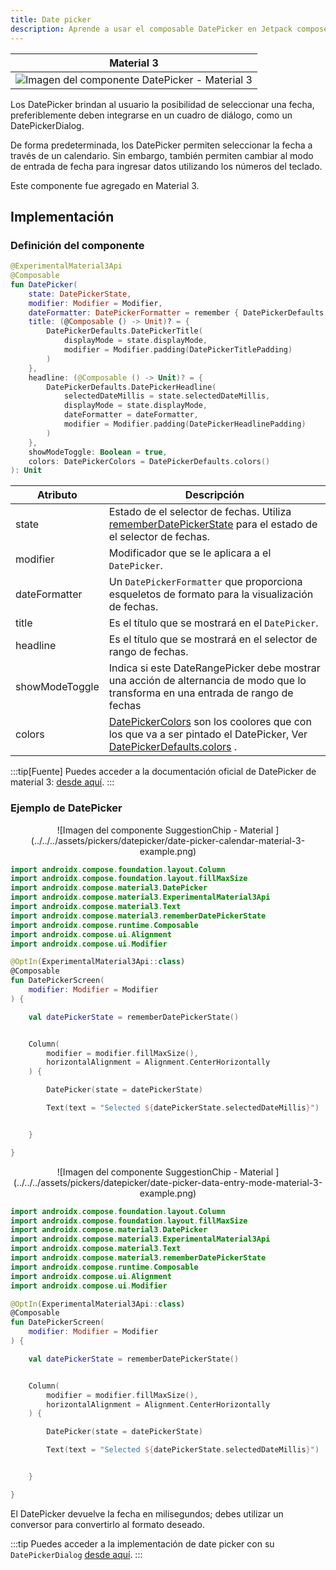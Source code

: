 ```yaml
---
title: Date picker
description: Aprende a usar el composable DatePicker en Jetpack compose.
---
```



[comment]: <> (La ruta siempre será assets/nombeComponente/componente-header.webp)

|                                              Material 3                                              |
| :--------------------------------------------------------------------------------------------------: |
| ![Imagen del componente DatePicker - Material 3](../../../assets/pickers/datepicker/date-picker.png) |

Los DatePicker brindan al usuario la posibilidad de seleccionar una fecha, preferiblemente deben integrarse en un cuadro de diálogo, como un DatePickerDialog.

De forma predeterminada, los DatePicker permiten seleccionar la fecha a través de un calendario. Sin embargo, también permiten cambiar al modo de entrada de fecha para ingresar datos utilizando los números del teclado.

Este componente fue agregado en Material 3.

## Implementación

### Definición del componente

[comment]: <> (Añade un `TabItem` por cada tipo de implementación que tenga)

<Tabs>
<TabItem label="Material 3">

```kotlin frame="terminal"
@ExperimentalMaterial3Api
@Composable
fun DatePicker(
    state: DatePickerState,
    modifier: Modifier = Modifier,
    dateFormatter: DatePickerFormatter = remember { DatePickerDefaults.dateFormatter() },
    title: (@Composable () -> Unit)? = {
        DatePickerDefaults.DatePickerTitle(
            displayMode = state.displayMode,
            modifier = Modifier.padding(DatePickerTitlePadding)
        )
    },
    headline: (@Composable () -> Unit)? = {
        DatePickerDefaults.DatePickerHeadline(
            selectedDateMillis = state.selectedDateMillis,
            displayMode = state.displayMode,
            dateFormatter = dateFormatter,
            modifier = Modifier.padding(DatePickerHeadlinePadding)
        )
    },
    showModeToggle: Boolean = true,
    colors: DatePickerColors = DatePickerDefaults.colors()
): Unit
```

| Atributo       | Descripción                                                                                                                                                                                                                                                                                                                                                                         |
| -------------- | ----------------------------------------------------------------------------------------------------------------------------------------------------------------------------------------------------------------------------------------------------------------------------------------------------------------------------------------------------------------------------------- |
| state          | Estado de el selector de fechas. Utiliza [rememberDatePickerState](<https://developer.android.com/reference/kotlin/androidx/compose/material3/package-summary#rememberDateRangePickerState(kotlin.Long,kotlin.Long,kotlin.Long,kotlin.ranges.IntRange,androidx.compose.material3.DisplayMode,androidx.compose.material3.SelectableDates)>) para el estado de el selector de fechas. |
| modifier       | Modificador que se le aplicara a el `DatePicker`.                                                                                                                                                                                                                                                                                                                                   |
| dateFormatter  | Un `DatePickerFormatter` que proporciona esqueletos de formato para la visualización de fechas.                                                                                                                                                                                                                                                                                     |
| title          | Es el título que se mostrará en el `DatePicker`.                                                                                                                                                                                                                                                                                                                                    |
| headline       | Es el título que se mostrará en el selector de rango de fechas.                                                                                                                                                                                                                                                                                                                     |
| showModeToggle | Indica si este DateRangePicker debe mostrar una acción de alternancia de modo que lo transforma en una entrada de rango de fechas                                                                                                                                                                                                                                                   |
| colors         | [DatePickerColors](https://developer.android.com/reference/kotlin/androidx/compose/material3/DatePickerColors) son los coolores que con los que va a ser pintado el DatePicker, Ver [DatePickerDefaults.colors](<https://developer.android.com/reference/kotlin/androidx/compose/material3/DatePickerDefaults#colors()>) .                                                          |

</TabItem>
</Tabs>

[comment]: <> (No modifiques el tip)

:::tip[Fuente]
Puedes acceder a la documentación oficial de DatePicker de material 3:
[desde aquí](<https://developer.android.com/reference/kotlin/androidx/compose/material3/package-summary#DatePicker(androidx.compose.material3.DatePickerState,androidx.compose.ui.Modifier,androidx.compose.material3.DatePickerFormatter,kotlin.Function0,kotlin.Function0,kotlin.Boolean,androidx.compose.material3.DatePickerColors)>).
:::

### Ejemplo de DatePicker

<Tabs>
<TabItem label="Modo calendario">

<center>
  ![Imagen del componente SuggestionChip - Material
  ](../../../assets/pickers/datepicker/date-picker-calendar-material-3-example.png)
</center>

```kotlin frame="terminal"
import androidx.compose.foundation.layout.Column
import androidx.compose.foundation.layout.fillMaxSize
import androidx.compose.material3.DatePicker
import androidx.compose.material3.ExperimentalMaterial3Api
import androidx.compose.material3.Text
import androidx.compose.material3.rememberDatePickerState
import androidx.compose.runtime.Composable
import androidx.compose.ui.Alignment
import androidx.compose.ui.Modifier

@OptIn(ExperimentalMaterial3Api::class)
@Composable
fun DatePickerScreen(
    modifier: Modifier = Modifier
) {

    val datePickerState = rememberDatePickerState()


    Column(
        modifier = modifier.fillMaxSize(),
        horizontalAlignment = Alignment.CenterHorizontally
    ) {

        DatePicker(state = datePickerState)

        Text(text = "Selected ${datePickerState.selectedDateMillis}")


    }

}
```

</TabItem>
<TabItem label="Modo entrada de datos">

<center>
  ![Imagen del componente SuggestionChip - Material
  ](../../../assets/pickers/datepicker/date-picker-data-entry-mode-material-3-example.png)
</center>

```kotlin frame="terminal"
import androidx.compose.foundation.layout.Column
import androidx.compose.foundation.layout.fillMaxSize
import androidx.compose.material3.DatePicker
import androidx.compose.material3.ExperimentalMaterial3Api
import androidx.compose.material3.Text
import androidx.compose.material3.rememberDatePickerState
import androidx.compose.runtime.Composable
import androidx.compose.ui.Alignment
import androidx.compose.ui.Modifier

@OptIn(ExperimentalMaterial3Api::class)
@Composable
fun DatePickerScreen(
    modifier: Modifier = Modifier
) {

    val datePickerState = rememberDatePickerState()


    Column(
        modifier = modifier.fillMaxSize(),
        horizontalAlignment = Alignment.CenterHorizontally
    ) {

        DatePicker(state = datePickerState)

        Text(text = "Selected ${datePickerState.selectedDateMillis}")


    }

}
```

</TabItem>
</Tabs>

El DatePicker devuelve la fecha en milisegundos; debes utilizar un conversor para convertirlo al formato deseado.

:::tip
Puedes acceder a la implementación de date picker con su `DatePickerDialog`
[desde aquí](<https://developer.android.com/reference/kotlin/androidx/compose/material3/package-summary#DatePickerDialog(kotlin.Function0,kotlin.Function0,androidx.compose.ui.Modifier,kotlin.Function0,androidx.compose.ui.graphics.Shape,androidx.compose.ui.unit.Dp,androidx.compose.material3.DatePickerColors,androidx.compose.ui.window.DialogProperties,kotlin.Function1)>).
:::

[comment]: <> (Agregar la ruta de el DatePickerDialog, el link de arriba deberia redireccionar a esa documentacion de esta pagina)
